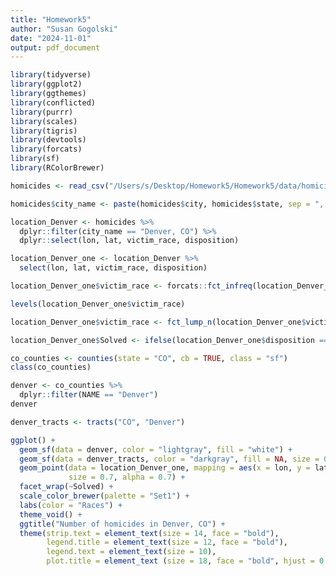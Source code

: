 ```yaml
---
title: "Homework5"
author: "Susan Gogolski"
date: "2024-11-01"
output: pdf_document
---
```


```r
library(tidyverse)
library(ggplot2)
library(ggthemes)
library(conflicted)
library(purrr)
library(scales)
library(tigris)
library(devtools)
library(forcats)
library(sf)
library(RColorBrewer)
```
```r
homicides <- read_csv("/Users/s/Desktop/Homework5/Homework5/data/homicide-data.csv")
```
```r
homicides$city_name <- paste(homicides$city, homicides$state, sep = ", ")
```
```r
location_Denver <- homicides %>%
  dplyr::filter(city_name == "Denver, CO") %>%
  dplyr::select(lon, lat, victim_race, disposition)
```
```r
location_Denver_one <- location_Denver %>%
  select(lon, lat, victim_race, disposition) 
```
```r
location_Denver_one$victim_race <- forcats::fct_infreq(location_Denver_one$victim_race)
```

```r
levels(location_Denver_one$victim_race)
```
```r
location_Denver_one$victim_race <- fct_lump_n(location_Denver_one$victim_race, n = 3, other_level = "Other")
```


```r
location_Denver_one$Solved <- ifelse(location_Denver_one$disposition == "Open/No arrest", "Unsolved", "Solved")
```

```r
co_counties <- counties(state = "CO", cb = TRUE, class = "sf")
class(co_counties)
```

```r
denver <- co_counties %>%
  dplyr::filter(NAME == "Denver")
denver
```
```r
denver_tracts <- tracts("CO", "Denver")
```
```r
ggplot() +
  geom_sf(data = denver, color = "lightgray", fill = "white") +
  geom_sf(data = denver_tracts, color = "darkgray", fill = NA, size = 0.3) +
  geom_point(data = location_Denver_one, mapping = aes(x = lon, y = lat, color = victim_race), 
             size = 0.7, alpha = 0.7) +
  facet_wrap(~Solved) +
  scale_color_brewer(palette = "Set1") +
  labs(color = "Races") +
  theme_void() +
  ggtitle("Number of homicides in Denver, CO") +
  theme(strip.text = element_text(size = 14, face = "bold"),
        legend.title = element_text(size = 12, face = "bold"),
        legend.text = element_text(size = 10),
        plot.title = element_text (size = 18, face = "bold", hjust = 0.5))
```






